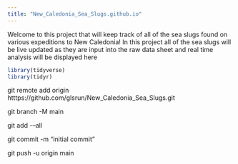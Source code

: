 ```yaml
---
title: "New_Caledonia_Sea_Slugs.github.io"
---
```


Welcome to this project that will keep track of all of the sea slugs found on various expeditions to New Caledonia! In this project all of the sea slugs will be live updated as they are input into the raw data sheet and real time analysis will be displayed here

```r
library(tidyverse)
library(tidyr)
```

git remote add origin htttps://github.com/glsrun/New_Caledonia_Sea_Slugs.git

git branch -M main

git add -–all

git commit -m "initial commit"

git push -u origin main
